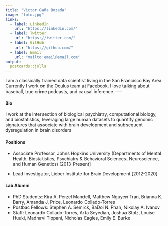 ```yaml
---
title: "Victor Caña Bozada"
image: "foto.jpg"
links:
  - label: LinkedIn
    url: "https://linkedin.com/"
  - label: Twitter
    url: "https://twitter.com/"
  - label: GitHub
    url: "https://github.com/"
  - label: Email
    url: "mailto:email@email.com"
output:
  postcards::jolla
---
```

 
I am a classically trained data scientist living in the San Francisco Bay Area. 
Currently I work on the Oculus team at Facebook. I love talking about baseball, 
true crime podcasts, and causal inference.
-----


#### Bio 

I work at the intersection of biological psychiatry, computational biology, and biostatistics, leveraging large human datasets to quantify genomic signatures that associate with brain development and subsequent dysregulation in brain disorders 

#### Positions

- Associate Professor, Johns Hopkins University (Departments of Mental Health, Biostatistics, Psychiatry & Behavioral Sciences, Neuroscience, and Human Genetics) [2013-Present]

- Lead Investigator, Lieber Institute for Brain Development [2012-2020]

#### Lab Alumni

- PhD Students: Kira A. Perzel Mandell, Matthew Nguyen Tran, Brianna K. Barry, Amanda J. Price, Leonardo Collado-Torres
- Postbac Fellows: Stephen A. Semick, BaDoi N. Phan, Nikolay A. Ivanov
- Staff: Leonardo Collado-Torres, Arta Seyedian, Joshua Stolz, Louise Huuki, Madhavi Tippani, Nicholas Eagles, Emily E. Burke
